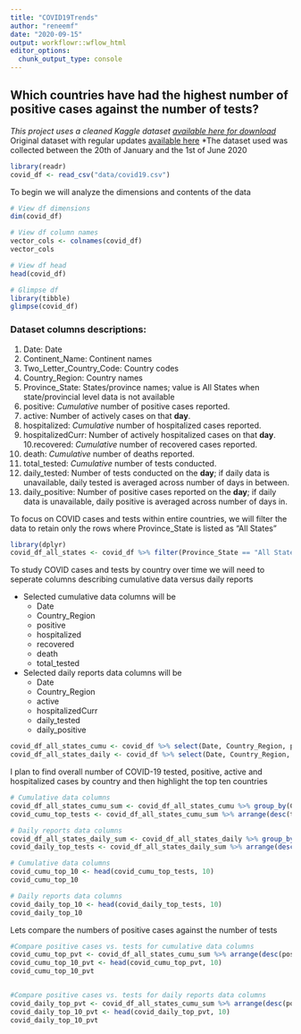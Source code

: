 ```yaml
---
title: "COVID19Trends"
author: "reneemf"
date: "2020-09-15"
output: workflowr::wflow_html
editor_options:
  chunk_output_type: console
---
```


## Which countries have had the highest number of positive cases against the number of tests?
*This project uses a cleaned Kaggle dataset [available here for download](https://dq-content.s3.amazonaws.com/505/covid19.csv)
  *Original dataset with regular updates [available here](https://www.kaggle.com/lin0li/covid19testing)
*The dataset used was collected between the 20th of January and the 1st of June 2020

```r
library(readr)
covid_df <- read_csv("data/covid19.csv")
```
To begin we will analyze the dimensions and contents of the data

```r

# View df dimensions
dim(covid_df)

# View df column names
vector_cols <- colnames(covid_df)
vector_cols

# View df head
head(covid_df)

# Glimpse df
library(tibble)
glimpse(covid_df)
```

### Dataset columns descriptions:
1. Date: Date
2. Continent_Name: Continent names
3. Two_Letter_Country_Code: Country codes
4. Country_Region: Country names
5. Province_State: States/province names; value is All States when state/provincial level data is not available
6. positive: *Cumulative* number of positive cases reported.
7. active: Number of actively cases on that **day**.
8. hospitalized: *Cumulative* number of hospitalized cases reported.
9. hospitalizedCurr: Number of actively hospitalized cases on that **day**.
10.recovered: *Cumulative* number of recovered cases reported.
11. death: *Cumulative* number of deaths reported.
12. total_tested: *Cumulative* number of tests conducted.
13. daily_tested: Number of tests conducted on the **day**; if daily data is unavailable, daily tested is averaged across number of days in between.
14. daily_positive: Number of positive cases reported on the **day**; if daily data is unavailable, daily positive is averaged across number of days in.

To focus on COVID cases and tests within entire countries, we will filter the data to retain only the rows where Province_State is listed as "All States"

```r
library(dplyr)
covid_df_all_states <- covid_df %>% filter(Province_State == "All States") %>% select(-Province_State)
```

To study COVID cases and tests by country over time we will need to seperate columns describing cumulative data versus daily reports

* Selected cumulative data columns will be 
  * Date
  * Country_Region
  * positive
  * hospitalized
  * recovered
  * death
  * total_tested

* Selected daily reports data columns will be 
  * Date
  * Country_Region
  * active
  * hospitalizedCurr
  * daily_tested
  * daily_positive

```r
covid_df_all_states_cumu <- covid_df %>% select(Date, Country_Region, positive, hospitalized, recovered, death, total_tested)
covid_df_all_states_daily <- covid_df %>% select(Date, Country_Region, active, hospitalizedCurr, daily_tested, daily_positive)
```

I plan to find overall number of COVID-19 tested, positive, active and hospitalized cases by country and then highlight the top ten countries

```r
# Cumulative data columns
covid_df_all_states_cumu_sum <- covid_df_all_states_cumu %>% group_by(Country_Region) %>% summarize(positive = sum(positive), hospitalized = sum(hospitalized), recovered = sum(recovered), death = sum(death), tested = sum(total_tested), pos_v_test = positive/tested) 
covid_cumu_top_tests <- covid_df_all_states_cumu_sum %>% arrange(desc(tested))

# Daily reports data columns
covid_df_all_states_daily_sum <- covid_df_all_states_daily %>% group_by(Country_Region) %>% summarize(active = sum(active), hospitalized = sum(hospitalizedCurr), tested = sum(daily_tested), positive = sum(daily_positive), pos_v_test = positive/tested) 
covid_daily_top_tests <- covid_df_all_states_daily_sum %>% arrange(desc(tested))
```

```r
# Cumulative data columns
covid_cumu_top_10 <- head(covid_cumu_top_tests, 10)
covid_cumu_top_10

# Daily reports data columns
covid_daily_top_10 <- head(covid_daily_top_tests, 10)
covid_daily_top_10
```

Lets compare the numbers of positive cases against the number of tests

```r
#Compare positive cases vs. tests for cumulative data columns
covid_cumu_top_pvt <- covid_df_all_states_cumu_sum %>% arrange(desc(pos_v_test))
covid_cumu_top_10_pvt <- head(covid_cumu_top_pvt, 10)
covid_cumu_top_10_pvt


#Compare positive cases vs. tests for daily reports data columns
covid_daily_top_pvt <- covid_df_all_states_cumu_sum %>% arrange(desc(pos_v_test))
covid_daily_top_10_pvt <- head(covid_daily_top_pvt, 10)
covid_daily_top_10_pvt
```

